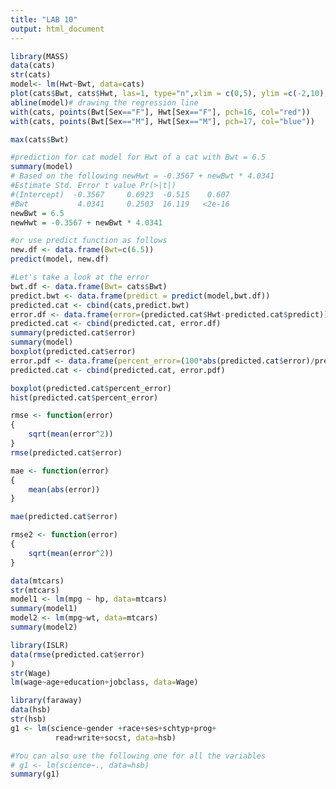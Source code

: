 ```yaml
---
title: "LAB 10"
output: html_document
---
```


```r
library(MASS)
data(cats)
str(cats)
model<- lm(Hwt~Bwt, data=cats)
plot(cats$Bwt, cats$Hwt, las=1, type="n",xlim = c(0,5), ylim =c(-2,10))
abline(model)# drawing the regression line
with(cats, points(Bwt[Sex=="F"], Hwt[Sex=="F"], pch=16, col="red"))
with(cats, points(Bwt[Sex=="M"], Hwt[Sex=="M"], pch=17, col="blue"))

max(cats$Bwt)

#prediction for cat model for Hwt of a cat with Bwt = 6.5
summary(model)
# Based on the following newHwt = -0.3567 + newBwt * 4.0341 
#Estimate Std. Error t value Pr(>|t|)
#(Intercept)  -0.3567     0.6923  -0.515    0.607
#Bwt           4.0341     0.2503  16.119   <2e-16
newBwt = 6.5
newHwt = -0.3567 + newBwt * 4.0341

#or use predict function as follows
new.df <- data.frame(Bwt=c(6.5))
predict(model, new.df)

#Let's take a look at the error
bwt.df <- data.frame(Bwt= cats$Bwt)
predict.bwt <- data.frame(predict = predict(model,bwt.df))
predicted.cat <- cbind(cats,predict.bwt)
error.df <- data.frame(error=(predicted.cat$Hwt-predicted.cat$predict))
predicted.cat <- cbind(predicted.cat, error.df)
summary(predicted.cat$error)
summary(model)
boxplot(predicted.cat$error)
error.pdf <- data.frame(percent_error=(100*abs(predicted.cat$error)/predicted.cat$Hwt))
predicted.cat <- cbind(predicted.cat, error.pdf)

boxplot(predicted.cat$percent_error)
hist(predicted.cat$percent_error)

rmse <- function(error)
{
	sqrt(mean(error^2))
}
rmse(predicted.cat$error)

mae <- function(error)
{
    mean(abs(error))
}

mae(predicted.cat$error)

rmse2 <- function(error)
{
	sqrt(mean(error^2))
}
```

#############################################
```r
data(mtcars)
str(mtcars)
model1 <- lm(mpg ~ hp, data=mtcars)
summary(model1)
model2 <- lm(mpg~wt, data=mtcars)
summary(model2)
```
###############################################
```r
library(ISLR)
data(rmse(predicted.cat$error)
)
str(Wage)
lm(wage~age+education+jobclass, data=Wage)
```
##############################################
```r
library(faraway)
data(hsb)
str(hsb)
g1 <- lm(science~gender +race+ses+schtyp+prog+
          read+write+socst, data=hsb)

#You can also use the following one for all the variables
# g1 <- lm(science~., data=hsb) 
summary(g1)        
```
###############################################

